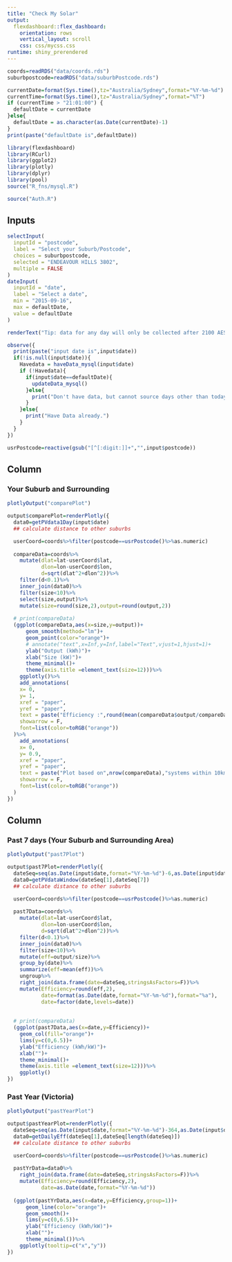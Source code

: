 ```yaml
---
title: "Check My Solar"
output: 
  flexdashboard::flex_dashboard:
    orientation: rows
    vertical_layout: scroll
    css: css/mycss.css
runtime: shiny_prerendered
---
```


```r
coords=readRDS("data/coords.rds")
suburbpostcode=readRDS("data/suburbPostcode.rds")
```

```r
currentDate=format(Sys.time(),tz="Australia/Sydney",format="%Y-%m-%d")
currentTime=format(Sys.time(),tz="Australia/Sydney",format="%T")
if (currentTime > "21:01:00") {
  defaultDate = currentDate
}else{
  defaultDate = as.character(as.Date(currentDate)-1)
}
print(paste("defaultDate is",defaultDate))
```

```r
library(flexdashboard)
library(RCurl)
library(ggplot2)
library(plotly)
library(dplyr)
library(pool)
source("R_fns/mysql.R")
```

```r
source("Auth.R")
```


Inputs {.sidebar data-width=250}
-----------------------------------------------------------------------

```r
selectInput(
  inputId = "postcode",
  label = "Select your Suburb/Postcode",
  choices = suburbpostcode,
  selected = "ENDEAVOUR HILLS 3802",
  multiple = FALSE
)
dateInput(
  inputId = "date",
  label = "Select a date",
  min = "2015-09-16",
  max = defaultDate,
  value = defaultDate
)

renderText("Tip: data for any day will only be collected after 2100 AEST of that day.")
```

```r
observe({
  print(paste("input date is",input$date))
  if(!is.null(input$date)){
    Havedata = haveData_mysql(input$date)
    if (!Havedata){
      if(input$date==defaultDate){ 
        updateData_mysql()
      }else{
        print("Don't have data, but cannot source days other than today!")
      }
    }else{
      print("Have Data already.")
    }
  }
})

usrPostcode=reactive(gsub("[^[:digit:]]+","",input$postcode))
```


Column {data-width=650}
-----------------------------------------------------------------------

### Your Suburb and Surrounding 
```r
plotlyOutput("comparePlot")
```

```r
output$comparePlot=renderPlotly({
  data0=getPVdata1Day(input$date)
  ## calculate distance to other suburbs

  userCoord=coords%>%filter(postcode==usrPostcode()%>%as.numeric)
  
  compareData=coords%>%
    mutate(dlat=lat-userCoord$lat,
           dlon=lon-userCoord$lon,
           d=sqrt(dlat^2+dlon^2))%>%
    filter(d<0.1)%>%
    inner_join(data0)%>%
    filter(size<10)%>%
    select(size,output)%>%
    mutate(size=round(size,2),output=round(output,2))
  
  # print(compareData)
  (ggplot(compareData,aes(x=size,y=output))+
      geom_smooth(method="lm")+
      geom_point(color="orange")+
      # annotate("text",x=Inf,y=Inf,label="Text",vjust=1,hjust=1)+
      ylab("Output (kWh)")+
      xlab("Size (kW)")+
      theme_minimal()+
      theme(axis.title =element_text(size=12)))%>%
    ggplotly()%>%
    add_annotations(
    x= 0,
    y= 1,
    xref = "paper",
    yref = "paper",
    text = paste("Efficiency :",round(mean(compareData$output/compareData$size),2)),
    showarrow = F,
    font=list(color=toRGB("orange"))
  )%>%
    add_annotations(
    x= 0,
    y= 0.9,
    xref = "paper",
    yref = "paper",
    text = paste("Plot based on",nrow(compareData),"systems within 10km of",usrPostcode()),
    showarrow = F,
    font=list(color=toRGB("orange"))
  )
})

```

Column {data-width=350}
-----------------------------------------------------------------------

### Past 7 days (Your Suburb and Surrounding Area)
```r
plotlyOutput("past7Plot")
```

```r
output$past7Plot=renderPlotly({
  dateSeq=seq(as.Date(input$date,format="%Y-%m-%d")-6,as.Date(input$date,format="%Y-%m-%d"),by=1)%>%as.character()
  data0=getPVdataWindow(dateSeq[1],dateSeq[7])
  ## calculate distance to other suburbs

  userCoord=coords%>%filter(postcode==usrPostcode()%>%as.numeric)
  
  past7Data=coords%>%
    mutate(dlat=lat-userCoord$lat,
           dlon=lon-userCoord$lon,
           d=sqrt(dlat^2+dlon^2))%>%
    filter(d<0.1)%>%
    inner_join(data0)%>%
    filter(size<10)%>%
    mutate(eff=output/size)%>%
    group_by(date)%>%
    summarize(eff=mean(eff))%>%
    ungroup%>%
    right_join(data.frame(date=dateSeq,stringsAsFactors=F))%>%
    mutate(Efficiency=round(eff,2),
           date=format(as.Date(date,format="%Y-%m-%d"),format="%a"),
           date=factor(date,levels=date))
  
  
  # print(compareData)
  (ggplot(past7Data,aes(x=date,y=Efficiency))+
    geom_col(fill="orange")+
    lims(y=c(0,6.5))+
    ylab("Efficiency (kWh/kW)")+
    xlab("")+
    theme_minimal()+
    theme(axis.title =element_text(size=12)))%>%
    ggplotly()
})
```

### Past Year (Victoria)
```r
plotlyOutput("pastYearPlot")
```

```r
output$pastYearPlot=renderPlotly({
  dateSeq=seq(as.Date(input$date,format="%Y-%m-%d")-364,as.Date(input$date,format="%Y-%m-%d"),by=1)%>%as.character()
  data0=getDailyEff(dateSeq[1],dateSeq[length(dateSeq)])
  ## calculate distance to other suburbs

  userCoord=coords%>%filter(postcode==usrPostcode()%>%as.numeric)
  
  pastYrData=data0%>%
    right_join(data.frame(date=dateSeq,stringsAsFactors=F))%>%
    mutate(Efficiency=round(Efficiency,2),
           date=as.Date(date,format="%Y-%m-%d"))
  
  (ggplot(pastYrData,aes(x=date,y=Efficiency,group=1))+
      geom_line(color="orange")+
      geom_smooth()+
      lims(y=c(0,6.5))+
      ylab("Efficiency (kWh/kW)")+
      xlab("")+
      theme_minimal())%>%
    ggplotly(tooltip=c("x","y"))
})
```

